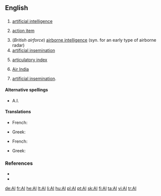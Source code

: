 {{also|Appendix:Variations of "ai"}}
==English==

==={{initialism}}===
{{infl|en|initialism}}

# {{comptheory}} [[artificial intelligence]]
# {{management}} [[action item]]
# (''British airforce'') [[airborne intelligence]] (syn. for an early type of airborne radar)
# [[artificial insemination]]
# {{phonetics}} [[articulatory index]]
# [[w:Air India|Air India]]
# {{farming}} [[artificial insemination]].

====Alternative spellings====
* A.I.

====Translations====
{{trans-top|artificial intelligence}}
* French: {{t+|fr|IA|f}}
{{trans-mid}}
* Greek: {{t|el|ΤΝ|f|tr=TN|sc=Grek}}
{{trans-bottom}}

{{trans-top|artificial insemination}}
* French: {{t+|fr|IA|f}}
{{trans-mid}}
* Greek: {{t-|el|τεχνητή γονιμοποίηση|f|tr=technití gonimoíisi|sc=Grek}}
{{trans-bottom}}

===References===
* {{R:Dictionary.com|AI}}
* {{R:American Heritage 2000|AI}}

[[de:AI]]
[[fr:AI]]
[[he:AI]]
[[lt:AI]]
[[li:AI]]
[[hu:AI]]
[[pl:AI]]
[[pt:AI]]
[[sk:AI]]
[[fi:AI]]
[[ta:AI]]
[[vi:AI]]
[[tr:AI]]